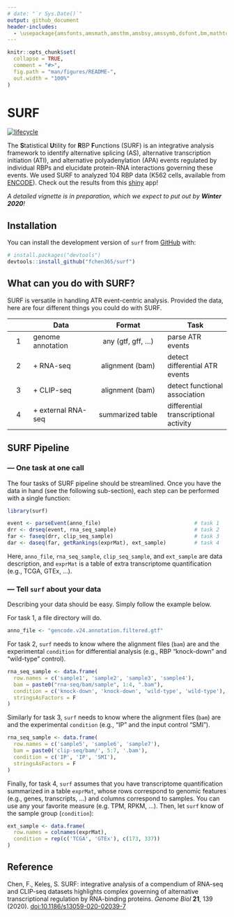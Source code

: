 ```yaml
---
# date: "`r Sys.Date()`"
output: github_document
header-includes:
  - \usepackage{amsfonts,amsmath,amsthm,amsbsy,amssymb,dsfont,bm,mathtools,mathalfa}
---
```


<!-- README.md is generated from README.Rmd. Please edit that file -->

```r
knitr::opts_chunk$set(
  collapse = TRUE,
  comment = "#>",
  fig.path = "man/figures/README-",
  out.width = "100%"
)
```

# SURF 

<!-- badges: start -->
[![lifecycle](https://img.shields.io/badge/lifecycle-experimental-orange.svg)](https://www.tidyverse.org/lifecycle/#experimental)
<!-- badges: end -->

The **S**tatistical **U**tility for **R**BP **F**unctions (SURF) is an integrative analysis framework to identify alternative splicing (AS), alternative transcription initiation (ATI), and alternative polyadenylation (APA) events regulated by individual RBPs and elucidate protein-RNA interactions governing these events. 
We used SURF to analyzed 104 RBP data (K562 cells, available from [ENCODE](https://www.encodeproject.org)). Check out the results from this [shiny](http://www.statlab.wisc.edu/shiny/surf/) app!

*A detailed vignette is in preparation, which we expect to put out by **Winter 2020**!*

## Installation

<!-- You can install the released version of `surf` from [CRAN](https://CRAN.R-project.org) with: -->
<!-- ``` r -->
<!-- install.packages("surf") -->
<!-- ``` -->

You can install the development version of `surf` from [GitHub](https://github.com/) with:

``` r
# install.packages("devtools")
devtools::install_github("fchen365/surf")
```

## What can you do with SURF? 
SURF is versatile in handling ATR event-centric analysis. Provided the data, here are four different things you could do with SURF.

|  | Data | Format | Task |
| :---: | ------------- | :-------------: | ------------- |
| 1 | genome annotation | any (gtf, gff, ...) | parse ATR events |
| 2 | + RNA-seq | alignment (bam) | detect differential ATR events |
| 3 | + CLIP-seq | alignment (bam) | detect functional association |
| 4 | + external RNA-seq | summarized table | differential transcriptional activity |

## SURF Pipeline

### --- One task at one call

The four tasks of SURF pipeline should be streamlined. 
Once you have the data in hand (see the following sub-section), each step can be performed with a single function:

```r
library(surf)

event <- parseEvent(anno_file)                              # task 1
drr <- drseq(event, rna_seq_sample)                         # task 2
far <- faseq(drr, clip_seq_sample)                          # task 3
dar <- daseq(far, getRankings(exprMat), ext_sample)         # task 4
```

Here, `anno_file`, `rna_seq_sample`, `clip_seq_sample`, and `ext_sample` are data description, and `exprMat` is a table of extra transcriptome quantification (e.g., TCGA, GTEx, ...).

### --- Tell `surf` about your data

Describing your data should be easy. Simply follow the example below.

For task 1, a file directory will do.
```r
anno_file <- "gencode.v24.annotation.filtered.gtf"
```

For task 2, `surf` needs to know where the alignment files (`bam`) are and the experimental `condition` for differential analysis (e.g., RBP "knock-down" and "wild-type" control). 
```r
rna_seq_sample <- data.frame(
  row.names = c('sample1', 'sample2', 'sample3', 'sample4'),
  bam = paste0("rna-seq/bam/sample", 1:4, ".bam"),
  condition = c('knock-down', 'knock-down', 'wild-type', 'wild-type'),
  stringsAsFactors = F
) 
```

Similarly for task 3, `surf` needs to know where the alignment files (`bam`) are and the experimental `condition` (e.g., "IP" and the input control "SMI"). 
```r
rna_seq_sample <- data.frame(
  row.names = c('sample5', 'sample6', 'sample7'),
  bam = paste0('clip-seq/bam/', 5:7, '.bam'),
  condition = c('IP', 'IP', 'SMI'),
  stringsAsFactors = F
)
```

Finally, for task 4, `surf` assumes that you have transcriptome quantification summarized in a table `exprMat`, whose rows correspond to genomic features (e.g., genes, transcripts, ...) and columns correspond to samples. You can use any your favorite measure (e.g. TPM, RPKM, ...). Then, let `surf` know of the sample group (`condition`):
```r
ext_sample <- data.frame(
  row.names = colnames(exprMat),
  condition = rep(c('TCGA', 'GTEx'), c(173, 337))
)
```

## Reference

Chen, F., Keleş, S. SURF: integrative analysis of a compendium of RNA-seq and CLIP-seq datasets highlights complex governing of alternative transcriptional regulation by RNA-binding proteins. *Genome Biol* **21**, 139 (2020). [doi:10.1186/s13059-020-02039-7](https://doi.org/10.1186/s13059-020-02039-7)
